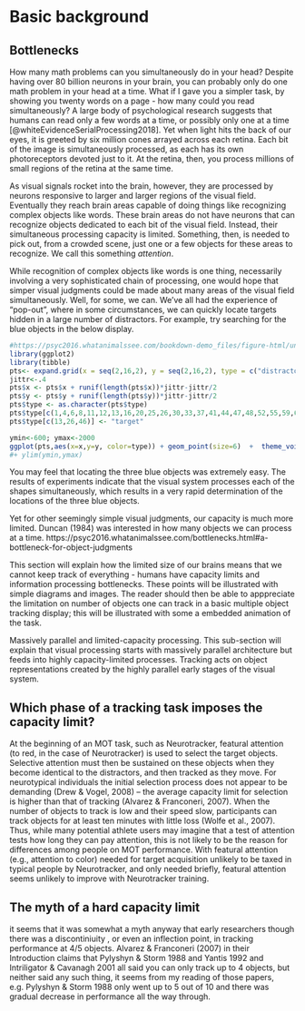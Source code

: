 # Basic background

## Bottlenecks

How many math problems can you simultaneously do in your head? Despite having over 80 billion neurons in your brain, you can probably only do one math problem in your head at a time. What if I gave you a simpler task, by showing you twenty words on a page - how many could you read simultaneously? A large body of psychological research suggests that humans can read only a few words at a time, or possibly only one at a time [@whiteEvidenceSerialProcessing2018]. Yet when light hits the back of our eyes, it is greeted by six million cones arrayed across each retina. Each bit of the image is simultaneously processed, as each has its own photoreceptors devoted just to it. At the retina, then, you process millions of small regions of the retina at the same time.

As visual signals rocket into the brain, however, they are processed by neurons responsive to larger and larger regions of the visual field. Eventually they reach brain areas capable of doing things like recognizing complex objects like words. These brain areas do not have neurons that can recognize objects dedicated to each bit of the visual field. Instead, their simultaneous processing capacity is limited. Something, then, is needed to pick out, from a crowded scene, just one or a few objects for these areas to recognize. We call this something *attention*.

While recognition of complex objects like words is one thing, necessarily involving a very sophisticated chain of processing, one would hope that simper visual judgments could be made about many areas of the visual field simultaneously. Well, for some, we can. We've all had the experience of "pop-out", where in some circumstances, we can quickly locate targets hidden in a large number of distractors. For example, try searching for the blue objects in the below display.

```r
#https://psyc2016.whatanimalssee.com/bookdown-demo_files/figure-html/unnamed-chunk-9-1.png
library(ggplot2)
library(tibble)
pts<- expand.grid(x = seq(2,16,2), y = seq(2,16,2), type = c("distractor"))
jittr<-.4
pts$x <- pts$x + runif(length(pts$x))*jittr-jittr/2
pts$y <- pts$y + runif(length(pts$y))*jittr-jittr/2
pts$type <- as.character(pts$type)
pts$type[c(1,4,6,8,11,12,13,16,20,25,26,30,33,37,41,44,47,48,52,55,59,60)] <- "distractor2"
pts$type[c(13,26,46)] <- "target"

ymin<-600; ymax<-2000
ggplot(pts,aes(x=x,y=y, color=type)) + geom_point(size=6)  +  theme_void() + theme(legend.position = "none")
#+ ylim(ymin,ymax)
```

You may feel that locating the three blue objects was extremely easy. The results of experiments indicate that the visual system processes each of the shapes simultaneously, which results in a very rapid determination of the locations of the three blue objects.

Yet for other seemingly simple visual judgments, our capacity is much more limited. Duncan (1984) was interested in how many objects we can process at a time.
https://psyc2016.whatanimalssee.com/bottlenecks.html#a-bottleneck-for-object-judgments


This section will explain how the limited size of our brains means that we cannot keep track of everything - humans have capacity limits and information processing bottlenecks. These points will be illustrated with simple diagrams and images. The reader should then be able to apppreciate the limitation on number of objects one can track in a basic multiple object tracking display; this will be illustrated with some a embedded animation of the task.

Massively parallel and limited-capacity processing. This sub-section will explain that visual processing starts with massively parallel architecture but feeds into highly capacity-limited processes. Tracking acts on object representations created by the highly parallel early stages of the visual system.

## Which phase of a tracking task imposes the capacity limit?

At the beginning of an MOT task, such as Neurotracker, featural attention (to red, in the case of Neurotracker) is used to select the target objects. Selective attention must then be sustained on these objects when they become identical to the distractors, and then tracked as they move. For neurotypical individuals the initial selection process does not appear to be demanding (Drew & Vogel, 2008) –  the average capacity limit for selection is higher than that of tracking (Alvarez & Franconeri, 2007). When the number of objects to track is low and their speed slow, participants can track objects for at least ten minutes with little loss (Wolfe et al., 2007). Thus, while many potential athlete users may imagine that a test of attention tests how long they can pay attention, this is not likely to be the reason for differences among people on MOT performance. With featural attention (e.g., attention to color) needed for target acquisition unlikely to be taxed in typical people by Neurotracker, and only needed briefly, featural attention seems unlikely to improve with Neurotracker training.

## The myth of a hard capacity limit

it seems that it was somewhat a myth anyway that early researchers though there was a discontiniuity , or even an inflection point, in tracking performance at 4/5 objects. Alvarez & Franconeri (2007) in their Introduction claims that Pylyshyn & Storm 1988 and Yantis 1992 and Intriligator & Cavanagh 2001 all said you can only track up to 4 objects, but neither said any such thing, it seems from my reading of those papers, e.g.  Pylyshyn & Storm 1988 only went up to 5 out of 10 and there was gradual decrease in performance all the way through.


